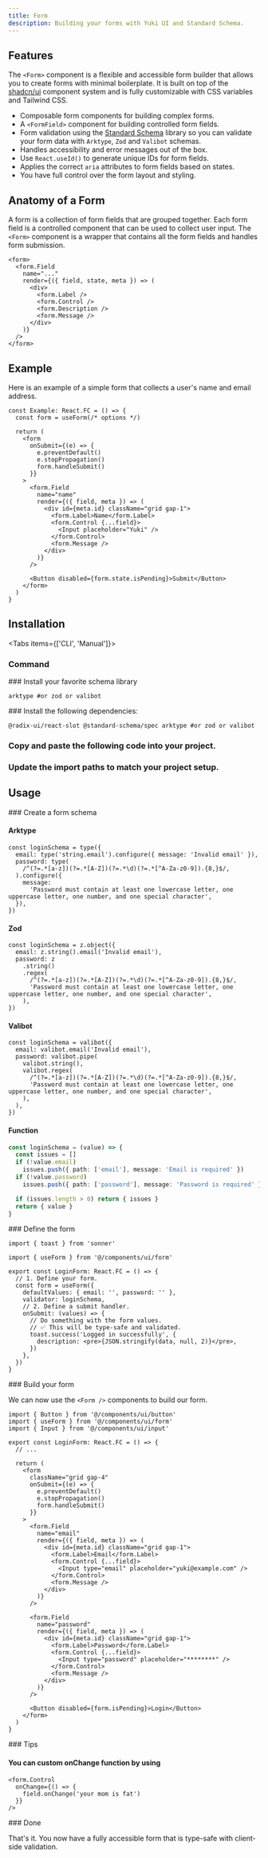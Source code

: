 ```yaml
---
title: Form
description: Building your forms with Yuki UI and Standard Schema.
---
```


## Features

The `<Form>` component is a flexible and accessible form builder that allows you to create forms with minimal boilerplate. It is built on top of the [shadcn/ui](https://ui.shadcn.com/) component system and is fully customizable with CSS variables and Tailwind CSS.

- Composable form components for building complex forms.
- A `<FormField>` component for building controlled form fields.
- Form validation using the [Standard Schema](https://standardschema.dev/) library so you can validate your form data with `Arktype`, `Zod` and `Valibot` schemas.
- Handles accessibility and error messages out of the box.
- Use `React.useId()` to generate unique IDs for form fields.
- Applies the correct `aria` attributes to form fields based on states.
- You have full control over the form layout and styling.

## Anatomy of a Form

A form is a collection of form fields that are grouped together. Each form field is a controlled component that can be used to collect user input. The `<Form>` component is a wrapper that contains all the form fields and handles form submission.

```tsx
<form>
  <form.Field
    name="..."
    render={({ field, state, meta }) => (
      <div>
        <form.Label />
        <form.Control />
        <form.Description />
        <form.Message />
      </div>
    )}
  />
</form>
```

## Example

Here is an example of a simple form that collects a user's name and email address.

```tsx
const Example: React.FC = () => {
  const form = useForm(/* options */)

  return (
    <form
      onSubmit={(e) => {
        e.preventDefault()
        e.stopPropagation()
        form.handleSubmit()
      }}
    >
      <form.Field
        name="name"
        render={({ field, meta }) => (
          <div id={meta.id} className="grid gap-1">
            <form.Label>Name</form.Label>
            <form.Control {...field}>
              <Input placeholder="Yuki" />
            </form.Control>
            <form.Message />
          </div>
        )}
      />

      <Button disabled={form.state.isPending}>Submit</Button>
    </form>
  )
}
```

## Installation

<Tabs items={['CLI', 'Manual']}>
<Tab value="CLI">
<Steps>
<Step>
### Command

<InstallComponent name="form" />

</Step>

<Step>
### Install your favorite schema library

```package-install
arktype #or zod or valibot
```

</Step>

</Steps>

</Tab>

<Tab value="Manual">

<Steps>

<Step>
### Install the following dependencies:

```package-install
@radix-ui/react-slot @standard-schema/spec arktype #or zod or valibot
```

</Step>

<Step>

### Copy and paste the following code into your project.

<ComponentSource name="ui/form.tsx" />

</Step>

<Step>

### Update the import paths to match your project setup.

</Step>

</Steps>

</Tab>

</Tabs>

## Usage

<Steps>

<Step>
### Create a form schema

#### Arktype

```tsx
const loginSchema = type({
  email: type('string.email').configure({ message: 'Invalid email' }),
  password: type(
    /^(?=.*[a-z])(?=.*[A-Z])(?=.*\d)(?=.*[^A-Za-z0-9]).{8,}$/,
  ).configure({
    message:
      'Password must contain at least one lowercase letter, one uppercase letter, one number, and one special character',
  }),
})
```

#### Zod

```tsx
const loginSchema = z.object({
  email: z.string().email('Invalid email'),
  password: z
    .string()
    .regex(
      /^(?=.*[a-z])(?=.*[A-Z])(?=.*\d)(?=.*[^A-Za-z0-9]).{8,}$/,
      'Password must contain at least one lowercase letter, one uppercase letter, one number, and one special character',
    ),
})
```

#### Valibot

```tsx
const loginSchema = valibot({
  email: valibot.email('Invalid email'),
  password: valibot.pipe(
    valibot.string(),
    valibot.regex(
      /^(?=.*[a-z])(?=.*[A-Z])(?=.*\d)(?=.*[^A-Za-z0-9]).{8,}$/,
      'Password must contain at least one lowercase letter, one uppercase letter, one number, and one special character',
    ),
  ),
})
```

#### Function

```ts
const loginSchema = (value) => {
  const issues = []
  if (!value.email)
    issues.push({ path: ['email'], message: 'Email is required' })
  if (!value.password)
    issues.push({ path: ['password'], message: 'Password is required' })

  if (issues.length > 0) return { issues }
  return { value }
}
```

</Step>

<Step>
### Define the form

```tsx
import { toast } from 'sonner'

import { useForm } from '@/components/ui/form'

export const LoginForm: React.FC = () => {
  // 1. Define your form.
  const form = useForm({
    defaultValues: { email: '', password: '' },
    validator: loginSchema,
    // 2. Define a submit handler.
    onSubmit: (values) => {
      // Do something with the form values.
      // ✅ This will be type-safe and validated.
      toast.success('Logged in successfully', {
        description: <pre>{JSON.stringify(data, null, 2)}</pre>,
      })
    },
  })
}
```

</Step>

<Step>
### Build your form

We can now use the `<Form />` components to build our form.

```tsx
import { Button } from '@/components/ui/button'
import { useForm } from '@/components/ui/form'
import { Input } from '@/components/ui/input'

export const LoginForm: React.FC = () => {
  // ...

  return (
    <form
      className="grid gap-4"
      onSubmit={(e) => {
        e.preventDefault()
        e.stopPropagation()
        form.handleSubmit()
      }}
    >
      <form.Field
        name="email"
        render={({ field, meta }) => (
          <div id={meta.id} className="grid gap-1">
            <form.Label>Email</form.Label>
            <form.Control {...field}>
              <Input type="email" placeholder="yuki@example.com" />
            </form.Control>
            <form.Message />
          </div>
        )}
      />

      <form.Field
        name="password"
        render={({ field, meta }) => (
          <div id={meta.id} className="grid gap-1">
            <form.Label>Password</form.Label>
            <form.Control {...field}>
              <Input type="password" placeholder="********" />
            </form.Control>
            <form.Message />
          </div>
        )}
      />

      <Button disabled={form.isPending}>Login</Button>
    </form>
  )
}
```

</Step>

<Step>
### Tips

#### You can custom onChange function by using

```tsx
<form.Control
  onChange={() => {
    field.onChange('your mom is fat')
  }}
/>
```

</Step>

<Step>
### Done

That's it. You now have a fully accessible form that is type-safe with client-side validation.

</Step>

</Steps>
